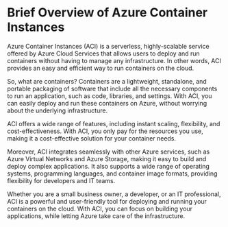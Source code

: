 

# Brief Overview of Azure Container Instances

Azure Container Instances (ACI) is a serverless, highly-scalable service offered by Azure Cloud Services that allows users to deploy and run containers without having to manage any infrastructure. In other words, ACI provides an easy and efficient way to run containers on the cloud.

So, what are containers? Containers are a lightweight, standalone, and portable packaging of software that include all the necessary components to run an application, such as code, libraries, and settings. With ACI, you can easily deploy and run these containers on Azure, without worrying about the underlying infrastructure.

ACI offers a wide range of features, including instant scaling, flexibility, and cost-effectiveness.  With ACI, you only pay for the resources you use, making it a cost-effective solution for your container needs. 

Moreover, ACI integrates seamlessly with other Azure services, such as Azure Virtual Networks and Azure Storage, making it easy to build and deploy complex applications. It also supports a wide range of operating systems, programming languages, and container image formats, providing flexibility for developers and IT teams.

Whether you are a small business owner, a developer, or an IT professional, ACI is a powerful and user-friendly tool for deploying and running your containers on the cloud. With ACI, you can focus on building your applications, while letting Azure take care of the infrastructure.